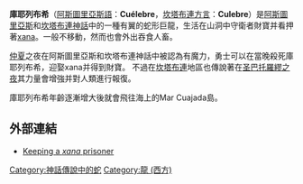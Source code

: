 '''庫耶列布希'''（[[阿斯圖里亞斯語|阿斯圖里亞斯語]]：'''Cuélebre'''，[[坎塔布連方言|坎塔布連方言]]：'''Culebre'''）是[[阿斯圖里亞斯|阿斯圖里亞斯]]和[[坎塔布連神話|坎塔布連神話]]中的一種有翼的蛇形巨龍，生活在山洞中守衛者財寶并看押著[[xana_(妖精)|xana]]。一般不移動，然而也會外出吞食人畜。

[[仲夏|仲夏]]之夜在阿斯圖里亞斯和坎塔布連神話中被認為有魔力，勇士可以在當晚殺死庫耶列布希，迎娶xana并得到財寶。 不過在[[坎塔布連|坎塔布連]]地區也傳說著在[[圣巴托羅繆之夜|圣巴托羅繆之夜]]其力量會增強并對人類進行報復。

庫耶列布希年齡逐漸增大後就會飛往海上的Mar Cuajada島。

==外部連結==
* [https://web.archive.org/web/20061107115326/http://www.el-caminoreal.com/mitos/cuelebre.jpg Keeping a ''xana'' prisoner]

{{DEFAULTSORT:Cuelebre}}
[[Category:神話傳說中的蛇|Category:神話傳說中的蛇]]
[[Category:龍_(西方)|Category:龍 (西方)]]